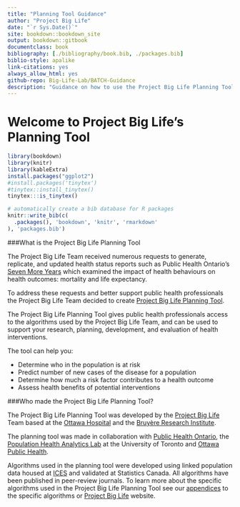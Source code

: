 ```yaml
--- 
title: "Planning Tool Guidance"
author: "Project Big Life"
date: "`r Sys.Date()`"
site: bookdown::bookdown_site
output: bookdown::gitbook
documentclass: book
bibliography: [./bibliography/book.bib, ./packages.bib]
biblio-style: apalike
link-citations: yes
always_allow_html: yes
github-repo: Big-Life-Lab/BATCH-Guidance
description: "Guidance on how to use the Project Big Life Planning Tool."
---
```


# Welcome to Project Big Life's Planning Tool

```r
library(bookdown)
library(knitr)
library(kableExtra)
install.packages("ggplot2")
#install.packages('tinytex')
#tinytex::install_tinytex()
tinytex:::is_tinytex()
```

```r
# automatically create a bib database for R packages
knitr::write_bib(c(
  .packages(), 'bookdown', 'knitr', 'rmarkdown'
), 'packages.bib')
```


###What is the Project Big Life Planning Tool

The Project Big Life Team received numerous requests to generate, replicate, and updated health status reports such as Public Health Ontario's [Seven More Years](https://www.ices.on.ca/Publications/Atlases-and-Reports/2012/Seven-More-Years) which examined the impact of health behaviours on health outcomes: mortality and life expectancy. 

To address these requests and better support public health professionals the Project Big Life Team decided to create [Project Big Life Planning Tool](http://planning.projectbiglife.ca/).

The Project Big Life Planning Tool gives public health professionals access to the algorithms used by the Project Big Life Team, and can be used to support your research, planning, development, and evaluation of health interventions. 

The tool can help you:

- Determine who in the population is at risk
- Predict number of new cases of the disease for a population
- Determine how much a risk factor contributes to a health outcome
- Assess health benefits of potential interventions



###Who made the Project Big Life Planning Tool?

The Project Big Life Planning Tool was developed by the [Project Big Life](https://www.projectbiglife.ca) Team based at the [Ottawa Hospital](http://www.ohri.ca/home.asp) and the [Bruyère Research Institute](https://www.bruyere.org/en/bruyere-research-institute).

The planning tool was made in collaboration with [Public Health Ontario](https://www.publichealthontario.ca/), the [Population Health Analytics Lab](https://pophealthanalytics.com/) at the University of Toronto and [Ottawa Public Health](http://www.ottawapublichealth.ca/en/index.aspx). 

Algorithms used in the planning tool were developed using linked population data housed at [ICES](https://www.ices.on.ca/) and validated at Statistics Canada. All algorithms have been published in peer-review journals. To learn more about the specific algorithms used in the Project Big Life Planning Tool see our [appendices](#mport) to the specific algorithms or [Project Big Life](https://www.projectbiglife.ca/science) website.

